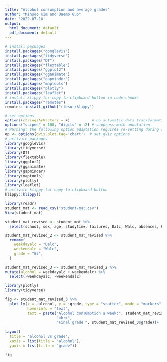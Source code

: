 ```yaml
---
title: "Alcohol consumption and average grades"
author: "Minsoo KIm and Daemo Guo"
date: '2022-07-16'
output:
  html_document: default
  pdf_document: default
---
```


```r
# install packages
install.packages("googleVis")
install.packages("tidyverse")
install.packages("DT")
install.packages("flextable")
install.packages("ggplot2")
install.packages("gganimate")
install.packages("gapminder")
install.packages("maptools")
install.packages("plotly")
install.packages("leaflet")
# install klippy for copy-to-clipboard button in code chunks
install.packages("remotes")
remotes::install_github("rlesur/klippy")
```

```r
# set options
options(stringsAsFactors = F)          # no automatic data transformation
options("scipen" = 100, "digits" = 12) # suppress math annotation
# Warning: the following option adaptation requires re-setting during session outro!
op <- options(gvis.plot.tag='chart')  # set gViz options
# activate packages
library(googleVis)
library(tidyverse)
library(DT)
library(flextable)
library(ggplot2)
library(gganimate)
library(gapminder)
library(maptools)
library(plotly)
library(leaflet)
# activate klippy for copy-to-clipboard button
klippy::klippy()
```

```r
library(readr)
student_mat <- read_csv("student-mat.csv")
View(student_mat)
```

```r
student_mat_revised <- student_mat %>%
  select(school, sex, age, studytime, failures, Dalc, Walc, absences, G3)
```

```r
student_mat_revised_2 <- student_mat_revised %>% 
  rename(
    weekdayalc = "Dalc",
    weekendalc = "Walc",
    grade = "G3",
  )
```

```r
student_mat_revised_3 <- student_mat_revised_2 %>% 
mutate(alcohol = weekdayalc + weekendalc) %>% 
  select(-weekdayalc, -weekendalc)
```

```r
library(plotly)
library(tidyverse)
```

```r
fig <- student_mat_revised_3 %>% 
  plot_ly(x = ~alcohol, y = ~grade, type = "scatter", mode = "markers",
          hoverinfo = "text",
          text = paste("Alcohol consumption a week:", student_mat_revised_3$alcohol,
                       "<br>",
                       "Final grade:", student_mat_revised_3$grade))+
          
layout(
  title = "alcohol vs grade",
  xaxis = list(title = "alcohol"),
  yaxis = list(title = "grade"))

fig
```

